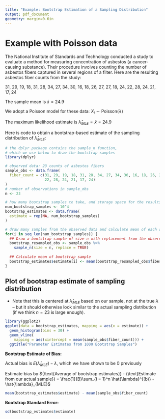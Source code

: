 ```yaml
---
title: "Example: Bootstrap Estimation of a Sampling Distribution"
output: pdf_document
geometry: margin=0.6in
---
```


\def\simiid{\stackrel{{\mbox{\text{\tiny i.i.d.}}}}{\sim}}

# Example with Poisson data

The National Institute of Standards and Technology conducted a study to evaluate a method for measuring concentration of asbestos (a cancer-causing substance).  Their procedure involves counting the number of asbestos fibers captured in several regions of a filter.  Here are the resulting asbestos fiber counts from the study:

31, 29, 19, 18, 31, 28, 34, 27, 34, 30, 16, 18, 26, 27, 27, 18, 24, 22, 28, 24, 21, 17, 24

The sample mean is $\bar{x} = 24.9$

We adopt a Poisson model for these data: $X_i \sim \text{Poisson}(\lambda)$

The maximum likelihood estimate is $\hat{\lambda}_{MLE} = \bar{x} = 24.9$

Here is code to obtain a bootstrap-based estimate of the sampling distribution of $\hat{\lambda}_{MLE}$:

```r
# the dplyr package contains the sample_n function,
# which we use below to draw the bootstrap samples
library(dplyr)

# observed data: 23 counts of asbestos fibers
sample_obs <- data.frame(
  fiber_count = c(31, 29, 19, 18, 31, 28, 34, 27, 34, 30, 16, 18, 26, 27, 27, 18, 24,
                  22, 28, 24, 21, 17, 24)
)
# number of observations in sample_obs
n <- 23

# how many bootstrap samples to take, and storage space for the results
num_bootstrap_samples <- 10^4
bootstrap_estimates <- data.frame(
  estimate = rep(NA, num_bootstrap_samples)
)

# draw many samples from the observed data and calculate mean of each simulated sample
for(i in seq_len(num_bootstrap_samples)) {
  ## Draw a bootstrap sample of size n with replacement from the observed data
  bootstrap_resampled_obs <- sample_obs %>%
    sample_n(size = n, replace = TRUE)
  
  ## Calculate mean of bootstrap sample
  bootstrap_estimates$estimate[i] <- mean(bootstrap_resampled_obs$fiber_count)
}
```

\newpage

## Plot of bootstrap estimate of sampling distribution

 * Note that this is centered at $\hat{\lambda}_{MLE}$ based on our sample, not at the true $\lambda$ -- but it should otherwise look similar to the actual sampling distribution (if we think $n = 23$ is large enough).

```r
library(ggplot2)
ggplot(data = bootstrap_estimates, mapping = aes(x = estimate)) +
  geom_histogram(bins = 30) +
  geom_vline(
    mapping = aes(xintercept = mean(sample_obs$fiber_count))) +
  ggtitle("Parameter Estimates from 1000 Bootstrap Samples")
```

**Bootstrap Estimate of Bias:**

Actual bias is $E(\hat{\lambda}_{MLE}) - \lambda$, which we have shown to be 0 previously

Estimate bias by $(\text{Average of bootstrap estimates}) - (\text{Estimate from our actual sample}) = \frac{1}{B}\sum_{i = 1}^n \hat{\lambda}^{(b)} - \hat{\lambda}_{MLE}$

```r
mean(bootstrap_estimates$estimate) - mean(sample_obs$fiber_count)
```

**Bootstrap Standard Error:**

```r
sd(bootstrap_estimates$estimate)
```


